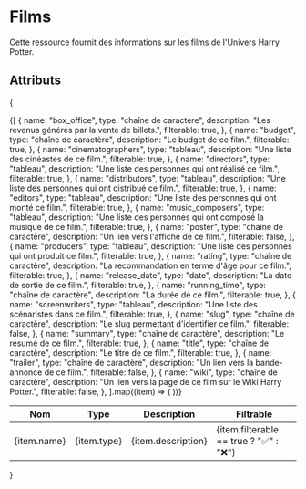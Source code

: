 # Films
Cette ressource fournit des informations sur les films de l'Univers Harry Potter.

## Attributs
{
<table>
  <thead>
    <tr>
      <th>Nom</th>
      <th>Type</th>
      <th>Description</th>
      <th>Filtrable</th>
    </tr>
  </thead>
  <tbody>
    {[
      {
        name: "box_office",
        type: "chaîne de caractère",
        description: "Les revenus générés par la vente de billets.",
        filterable: true,
      },
      {
        name: "budget",
        type: "chaîne de caractère",
        description: "Le budget de ce film.",
        filterable: true,
      },
      {
        name: "cinematographers",
        type: "tableau",
        description: "Une liste des cinéastes de ce film.",
        filterable: true,
      },
      {
        name: "directors",
        type: "tableau",
        description: "Une liste des personnes qui ont réalisé ce film.",
        filterable: true,
      },
      {
        name: "distributors",
        type: "tableau",
        description: "Une liste des personnes qui ont distribué ce film.",
        filterable: true,
      },
      {
        name: "editors",
        type: "tableau",
        description: "Une liste des personnes qui ont monté ce film.",
        filterable: true,
      },
      {
        name: "music_composers",
        type: "tableau",
        description: "Une liste des personnes qui ont composé la musique de ce film.",
        filterable: true,
      },
      {
        name: "poster",
        type: "chaîne de caractère",
        description: "Un lien vers l'affiche de ce film.",
        filterable: false,
      },
      {
        name: "producers",
        type: "tableau",
        description: "Une liste des personnes qui ont produit ce film.",
        filterable: true,
      },
      {
        name: "rating",
        type: "chaîne de caractère",
        description: "La recommandation en terme d'âge pour ce film.",
        filterable: true,
      },
      {
        name: "release_date",
        type: "date",
        description: "La date de sortie de ce film.",
        filterable: true,
      },
      {
        name: "running_time",
        type: "chaîne de caractère",
        description: "La durée de ce film.",
        filterable: true,
      },
      {
        name: "screenwriters",
        type: "tableau",
        description: "Une liste des scénaristes dans ce film.",
        filterable: true,
      },
      {
        name: "slug",
        type: "chaîne de caractère",
        description: "Le slug permettant d'identifier ce film.",
        filterable: false,
      },
      {
        name: "summary",
        type: "chaîne de caractère",
        description: "Le résumé de ce film.",
        filterable: true,
      },
      {
        name: "title",
        type: "chaîne de caractère",
        description: "Le titre de ce film.",
        filterable: true,
      },
      {
        name: "trailer",
        type: "chaîne de caractère",
        description: "Un lien vers la bande-annonce de ce film.",
        filterable: false,
      },
      {
        name: "wiki",
        type: "chaîne de caractère",
        description: "Un lien vers la page de ce film sur le Wiki Harry Potter.",
        filterable: false,
      },
    ].map((item) => (
      <tr key={item.name}>
        <td>{item.name}</td>
        <td>{item.type}</td>
        <td>{item.description}</td>
        <td>{item.filterable == true ? "✅" : "❌"}</td>
      </tr>
    ))}
  </tbody>
</table>
}
